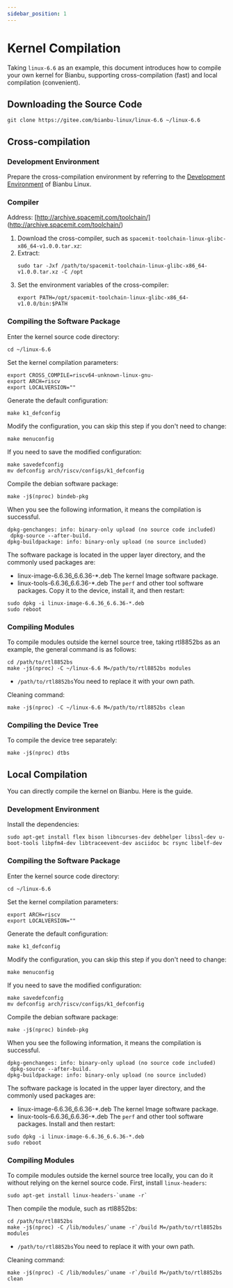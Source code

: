 ```yaml
---
sidebar_position: 1
---
```

# Kernel Compilation
Taking `linux-6.6` as an example, this document introduces how to compile your own kernel for Bianbu, supporting cross-compilation (fast) and local compilation (convenient).
## Downloading the Source Code
```shell
git clone https://gitee.com/bianbu-linux/linux-6.6 ~/linux-6.6
```
## Cross-compilation
### Development Environment
Prepare the cross-compilation environment by referring to the [Development Environment](https://bianbu-linux.spacemit.com/download_and_build#%E5%BC%80%E5%8F%91%E7%8E%AF%E5%A2%83) of Bianbu Linux.
### Compiler
Address: [http://archive.spacemit.com/toolchain/] (http://archive.spacemit.com/toolchain/)
1. Download the cross-compiler, such as `spacemit-toolchain-linux-glibc-x86_64-v1.0.0.tar.xz`:
2. Extract:
   ```shell
   sudo tar -Jxf /path/to/spacemit-toolchain-linux-glibc-x86_64-v1.0.0.tar.xz -C /opt
   ```
3. Set the environment variables of the cross-compiler:
   ```shell
   export PATH=/opt/spacemit-toolchain-linux-glibc-x86_64-v1.0.0/bin:$PATH
   ```
### Compiling the Software Package
Enter the kernel source code directory:
```shell
cd ~/linux-6.6
```
Set the kernel compilation parameters:
```shell
export CROSS_COMPILE=riscv64-unknown-linux-gnu-
export ARCH=riscv
export LOCALVERSION=""
```
Generate the default configuration:
```shell
make k1_defconfig
```
Modify the configuration, you can skip this step if you don't need to change:
```shell
make menuconfig
```
If you need to save the modified configuration:
```shell
make savedefconfig
mv defconfig arch/riscv/configs/k1_defconfig
```
Compile the debian software package:
```shell
make -j$(nproc) bindeb-pkg
```
When you see the following information, it means the compilation is successful.
```
dpkg-genchanges: info: binary-only upload (no source code included)
 dpkg-source --after-build.
dpkg-buildpackage: info: binary-only upload (no source included)
```
The software package is located in the upper layer directory, and the commonly used packages are:
- linux-image-6.6.36_6.6.36-*.deb
  The kernel Image software package.
- linux-tools-6.6.36_6.6.36-*.deb
  The `perf` and other tool software packages.
Copy it to the device, install it, and then restart:
```shell
sudo dpkg -i linux-image-6.6.36_6.6.36-*.deb
sudo reboot
```
### Compiling Modules
To compile modules outside the kernel source tree, taking rtl8852bs as an example, the general command is as follows:
```shell
cd /path/to/rtl8852bs
make -j$(nproc) -C ~/linux-6.6 M=/path/to/rtl8852bs modules
```
- `/path/to/rtl8852bs`You need to replace it with your own path.

Cleaning command:
```shell
make -j$(nproc) -C ~/linux-6.6 M=/path/to/rtl8852bs clean
```
### Compiling the Device Tree
To compile the device tree separately:
```shell
make -j$(nproc) dtbs
```
## Local Compilation
You can directly compile the kernel on Bianbu. Here is the guide.
### Development Environment
Install the dependencies:
```shell
sudo apt-get install flex bison libncurses-dev debhelper libssl-dev u-boot-tools libpfm4-dev libtraceevent-dev asciidoc bc rsync libelf-dev
```
### Compiling the Software Package
Enter the kernel source code directory:
```shell
cd ~/linux-6.6
```
Set the kernel compilation parameters:
```shell
export ARCH=riscv
export LOCALVERSION=""
```
Generate the default configuration:
```shell
make k1_defconfig
```
Modify the configuration, you can skip this step if you don't need to change:
```shell
make menuconfig
```
If you need to save the modified configuration:
```shell
make savedefconfig
mv defconfig arch/riscv/configs/k1_defconfig
```
Compile the debian software package:
```shell
make -j$(nproc) bindeb-pkg
```
When you see the following information, it means the compilation is successful.
```
dpkg-genchanges: info: binary-only upload (no source code included)
 dpkg-source --after-build.
dpkg-buildpackage: info: binary-only upload (no source included)
```
The software package is located in the upper layer directory, and the commonly used packages are:
- linux-image-6.6.36_6.6.36-*.deb
  The kernel Image software package.
- linux-tools-6.6.36_6.6.36-*.deb
  The `perf` and other tool software packages.
Install and then restart:
```shell
sudo dpkg -i linux-image-6.6.36_6.6.36-*.deb
sudo reboot
```
### Compiling Modules
To compile modules outside the kernel source tree locally, you can do it without relying on the kernel source code.
First, install `linux-headers`:
```shell
sudo apt-get install linux-headers-`uname -r`
```
Then compile the module, such as rtl8852bs:
```shell
cd /path/to/rtl8852bs
make -j$(nproc) -C /lib/modules/`uname -r`/build M=/path/to/rtl8852bs modules
```
- `/path/to/rtl8852bs`You need to replace it with your own path.

Cleaning command:
```shell
make -j$(nproc) -C /lib/modules/`uname -r`/build M=/path/to/rtl8852bs clean
```
